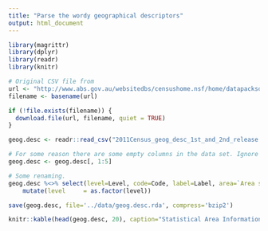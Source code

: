 ```yaml
---
title: "Parse the wordy geographical descriptors"
output: html_document
---
```


```r
library(magrittr)
library(dplyr)
library(readr)
library(knitr)

# Original CSV file from 
url <- "http://www.abs.gov.au/websitedbs/censushome.nsf/home/datapacksdetails/$file/2011Census_geog_desc_1st_and_2nd_release.csv"
filename <- basename(url)

if (!file.exists(filename)) {
  download.file(url, filename, quiet = TRUE)
}

geog.desc <- readr::read_csv("2011Census_geog_desc_1st_and_2nd_release.csv")

# For some reason there are some empty columns in the data set. Ignore them.
geog.desc <- geog.desc[, 1:5]

# Some renaming.
geog.desc %<>% select(level=Level, code=Code, label=Label, area=`Area sqkm`) %>%
    mutate(level     = as.factor(level))

save(geog.desc, file='../data/geog.desc.rda', compress='bzip2')

knitr::kable(head(geog.desc, 20), caption="Statistical Area Information")
```

